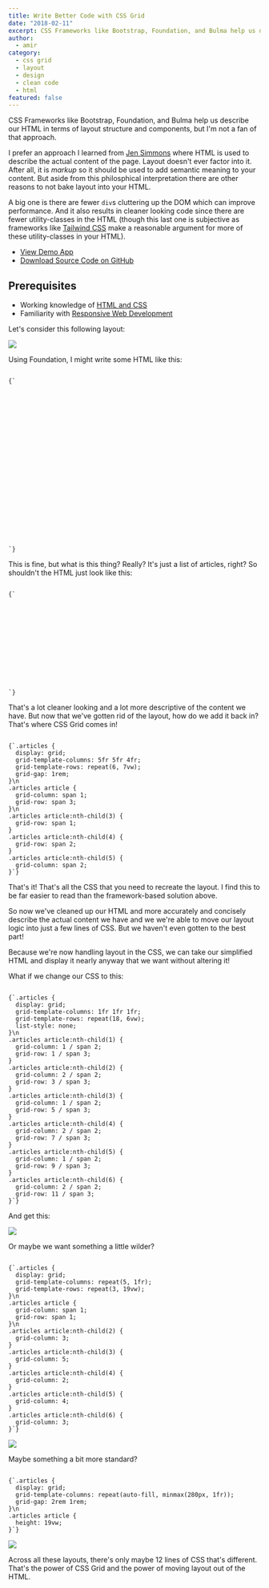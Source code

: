 ```yaml
---
title: Write Better Code with CSS Grid
date: "2018-02-11"
excerpt: CSS Frameworks like Bootstrap, Foundation, and Bulma help us describe our HTML in terms of layout structure and components, but I'm not a fan of that approach.
author:
  - amir
category:
  - css grid
  - layout
  - design
  - clean code
  - html
featured: false
---
```


CSS Frameworks like Bootstrap, Foundation, and Bulma help us describe our HTML in terms of layout structure and components, but I'm not a fan of that approach.

I prefer an approach I learned from [Jen Simmons](https://www.youtube.com/watch?v=qNtJ5p3h2A4) where HTML is used to describe the actual content of the page. Layout doesn't ever factor into it. After all, it is _markup_ so it should be used to add semantic meaning to your content. But aside from this philosphical interpretation there are other reasons to not bake layout into your HTML.

A big one is there are fewer `div`s cluttering up the DOM which can improve performance. And it also results in cleaner looking code since there are fewer utility-classes in the HTML (though this last one is subjective as frameworks like [Tailwind CSS](https://tailwindcss.com/) make a reasonable argument for more of these utility-classes in your HTML).

- [View Demo App](https://ui-playground-grid-demo.glitch.me/)
- [Download Source Code on GitHub](https://github.com/arkmuntasser/css-grid-demos)

## Prerequisites

- Working knowledge of [HTML and CSS](https://internetingishard.com/html-and-css/)
- Familiarity with [Responsive Web Development](https://www.smashingmagazine.com/2011/01/guidelines-for-responsive-web-design/)

Let's consider this following layout:

![](https://res.cloudinary.com/arkmuntasser/image/upload/c_scale,f_auto,q_80,w_800/v1564885707/PixelSnap_2019-08-03_at_19.21.49_2x.png)

Using Foundation, I might write some HTML like this:

<Code language="html">
{`<section class="articles">
  <div class="row">
    <div class="columns large-8">
      <div class="row">
        <div class="columns large-6">
          <article><!-- content --></article>
        </div>
        <div class="columns large-6">
          <article><!-- content --></article>
        </div>
      </div>
    </div>
    <div class="columns large-4">
      <article><!-- content --></article>
      <article><!-- content --></article>
    </div>
  </div>
  <div class="row">
    <div class="columns large-8">
      <article><!-- content --></article>
    </div>
    <div class="columns large-4">
      <article><!-- content --></article>
    </div>
  </div>
</section>`}
</Code>

This is fine, but what is this thing? Really? It's just a list of articles, right? So shouldn't the HTML just look like this:

<Code language="html">
{`<section class="articles">
  <article><!-- content --></article>
  <article><!-- content --></article>
  <article><!-- content --></article>
  <article><!-- content --></article>
  <article><!-- content --></article>
  <article><!-- content --></article>
</section>`}
</Code>

That's a lot cleaner looking and a lot more descriptive of the content we have. But now that we've gotten rid of the layout, how do we add it back in? That's where CSS Grid comes in!

<Code language="css">
{`.articles {
  display: grid;
  grid-template-columns: 5fr 5fr 4fr;
  grid-template-rows: repeat(6, 7vw);
  grid-gap: 1rem;
}\n
.articles article {
  grid-column: span 1;
  grid-row: span 3;
}\n
.articles article:nth-child(3) {
  grid-row: span 1;
}
.articles article:nth-child(4) {
  grid-row: span 2;
}
.articles article:nth-child(5) {
  grid-column: span 2;
}`}
</Code>

That's it! That's all the CSS that you need to recreate the layout. I find this to be far easier to read than the framework-based solution above.

So now we've cleaned up our HTML and more accurately and concisely describe the actual content we have and we we're able to move our layout logic into just a few lines of CSS. But we haven't even gotten to the best part!

Because we're now handling layout in the CSS, we can take our simplified HTML and display it nearly anyway that we want without altering it!

What if we change our CSS to this:

<Code language="css">
{`.articles {
  display: grid;
  grid-template-columns: 1fr 1fr 1fr;
  grid-template-rows: repeat(18, 6vw);
  list-style: none;
}\n
.articles article:nth-child(1) {
  grid-column: 1 / span 2;
  grid-row: 1 / span 3;
}
.articles article:nth-child(2) {
  grid-column: 2 / span 2;
  grid-row: 3 / span 3;
}
.articles article:nth-child(3) {
  grid-column: 1 / span 2;
  grid-row: 5 / span 3;
}
.articles article:nth-child(4) {
  grid-column: 2 / span 2;
  grid-row: 7 / span 3;
}
.articles article:nth-child(5) {
  grid-column: 1 / span 2;
  grid-row: 9 / span 3;
}
.articles article:nth-child(6) {
  grid-column: 2 / span 2;
  grid-row: 11 / span 3;
}`}
</Code>

And get this:

![](https://res.cloudinary.com/arkmuntasser/image/upload/c_scale,f_auto,q_80,w_800/v1564885707/PixelSnap_2019-08-03_at_19.22.39_2x.png)

Or maybe we want something a little wilder?

<Code language="css">
{`.articles {
  display: grid;
  grid-template-columns: repeat(5, 1fr);
  grid-template-rows: repeat(3, 19vw);
}\n
.articles article {
  grid-column: span 1;
  grid-row: span 1;
}\n
.articles article:nth-child(2) {
  grid-column: 3;
}
.articles article:nth-child(3) {
  grid-column: 5;
}
.articles article:nth-child(4) {
  grid-column: 2;
}
.articles article:nth-child(5) {
  grid-column: 4;
}
.articles article:nth-child(6) {
  grid-column: 3;
}`}
</Code>

![](https://res.cloudinary.com/arkmuntasser/image/upload/c_scale,f_auto,q_80,w_800/v1564885707/PixelSnap_2019-08-03_at_19.23.33_2x.png)

Maybe something a bit more standard?

<Code language="css">
{`.articles {
  display: grid;
  grid-template-columns: repeat(auto-fill, minmax(280px, 1fr));
  grid-gap: 2rem 1rem;
}\n
.articles article {
  height: 19vw;
}`}
</Code>

![](https://res.cloudinary.com/arkmuntasser/image/upload/c_scale,f_auto,q_80,w_800/v1564885708/PixelSnap_2019-08-03_at_19.24.07_2x.png)

Across all these layouts, there's only maybe 12 lines of CSS that's different. That's the power of CSS Grid and the power of moving layout out of the HTML.
